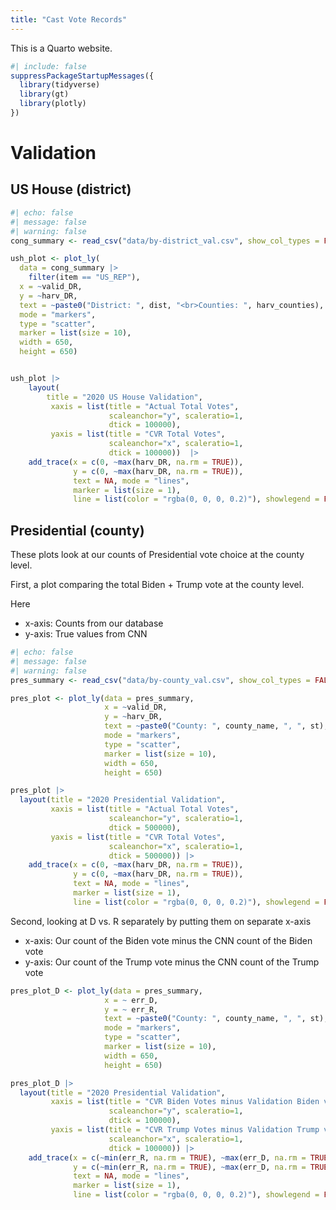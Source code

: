 ```yaml
---
title: "Cast Vote Records"
---
```


This is a Quarto website.

```r
#| include: false
suppressPackageStartupMessages({
  library(tidyverse)
  library(gt)
  library(plotly)
})
```



# Validation

## US House (district)

```r
#| echo: false
#| message: false
#| warning: false
cong_summary <- read_csv("data/by-district_val.csv", show_col_types = FALSE)

ush_plot <- plot_ly(
  data = cong_summary |> 
    filter(item == "US_REP"), 
  x = ~valid_DR, 
  y = ~harv_DR, 
  text = ~paste0("District: ", dist, "<br>Counties: ", harv_counties), 
  mode = "markers", 
  type = "scatter", 
  marker = list(size = 10),
  width = 650,
  height = 650)


ush_plot |> 
    layout(
        title = "2020 US House Validation",
         xaxis = list(title = "Actual Total Votes",
                      scaleanchor="y", scaleratio=1, 
                      dtick = 100000),
         yaxis = list(title = "CVR Total Votes",
                      scaleanchor="x", scaleratio=1,
                      dtick = 100000))  |> 
    add_trace(x = c(0, ~max(harv_DR, na.rm = TRUE)), 
              y = c(0, ~max(harv_DR, na.rm = TRUE)), 
              text = NA, mode = "lines", 
              marker = list(size = 1), 
              line = list(color = "rgba(0, 0, 0, 0.2)"), showlegend = FALSE)
```

## Presidential (county)

These plots look at our counts of Presidential vote choice at the county level.

First, a plot comparing the total Biden + Trump vote at the county level.

Here

* x-axis: Counts from our database
* y-axis: True values from CNN

```r
#| echo: false
#| message: false
#| warning: false
pres_summary <- read_csv("data/by-county_val.csv", show_col_types = FALSE)

pres_plot <- plot_ly(data = pres_summary, 
                     x = ~valid_DR, 
                     y = ~harv_DR, 
                     text = ~paste0("County: ", county_name, ", ", st), 
                     mode = "markers", 
                     type = "scatter", 
                     marker = list(size = 10),
                     width = 650,
                     height = 650)

pres_plot |> 
  layout(title = "2020 Presidential Validation",
         xaxis = list(title = "Actual Total Votes",
                      scaleanchor="y", scaleratio=1,
                      dtick = 500000),
         yaxis = list(title = "CVR Total Votes",
                      scaleanchor="x", scaleratio=1,
                      dtick = 500000)) |> 
    add_trace(x = c(0, ~max(harv_DR, na.rm = TRUE)), 
              y = c(0, ~max(harv_DR, na.rm = TRUE)), 
              text = NA, mode = "lines", 
              marker = list(size = 1), 
              line = list(color = "rgba(0, 0, 0, 0.2)"), showlegend = FALSE)
```


Second, looking at D vs. R separately by putting them on separate x-axis

* x-axis: Our count of the Biden vote minus the CNN count of the Biden vote
* y-axis: Our count of the Trump vote minus the CNN count of the Trump vote

```r
pres_plot_D <- plot_ly(data = pres_summary, 
                     x = ~ err_D, 
                     y = ~ err_R, 
                     text = ~paste0("County: ", county_name, ", ", st), 
                     mode = "markers", 
                     type = "scatter", 
                     marker = list(size = 10),
                     width = 650,
                     height = 650)

pres_plot_D |> 
  layout(title = "2020 Presidential Validation",
         xaxis = list(title = "CVR Biden Votes minus Validation Biden votes",
                      scaleanchor="y", scaleratio=1,
                      dtick = 100000),
         yaxis = list(title = "CVR Trump Votes minus Validation Trump votes",
                      scaleanchor="x", scaleratio=1,
                      dtick = 100000)) |> 
    add_trace(x = c(~min(err_R, na.rm = TRUE), ~max(err_D, na.rm = TRUE)), 
              y = c(~min(err_R, na.rm = TRUE), ~max(err_D, na.rm = TRUE)), 
              text = NA, mode = "lines", 
              marker = list(size = 1), 
              line = list(color = "rgba(0, 0, 0, 0.2)"), showlegend = FALSE)
```

